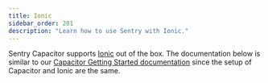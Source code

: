 ```yaml
---
title: Ionic
sidebar_order: 201
description: "Learn how to use Sentry with Ionic."
---
```


Sentry Capacitor supports [Ionic](https://ionicframework.com/) out of the box. The documentation below is similar to our [Capacitor Getting Started documentation](/platforms/javascript/guides/capacitor/) since the setup of Capacitor and Ionic are the same.

<PlatformContent includePath="getting-started-install" />

<PlatformContent includePath="getting-started-config" />
